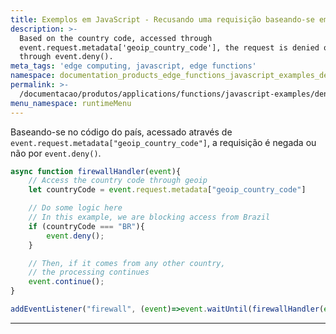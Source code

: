 ```yaml
---
title: Exemplos em JavaScript - Recusando uma requisição baseando-se em Geoip
description: >-
  Based on the country code, accessed through
  event.request.metadata['geoip_country_code'], the request is denied or not
  through event.deny().
meta_tags: 'edge computing, javascript, edge functions'
namespace: documentation_products_edge_functions_javascript_examples_deny_request
permalink: >-
  /documentacao/produtos/applications/functions/javascript-examples/deny-request/
menu_namespace: runtimeMenu
---
```


Baseando-se no código do país, acessado através de `event.request.metadata["geoip_country_code"]`, a requisição é negada ou não por `event.deny()`.

```js
async function firewallHandler(event){
    // Access the country code through geoip
    let countryCode = event.request.metadata["geoip_country_code"]

    // Do some logic here
    // In this example, we are blocking access from Brazil
    if (countryCode === "BR"){
        event.deny();
    }

    // Then, if it comes from any other country,
    // the processing continues
    event.continue();
}

addEventListener("firewall", (event)=>event.waitUntil(firewallHandler(event)));
```




---

